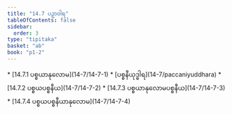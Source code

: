 ```yaml
---
title: "14.7 ပဉှာဝါရ"
tableOfContents: false
sidebar:
  order: 3
type: "tipitaka"
basket: "ab"
book: "p1-2"
---
```



<DynamicBreadcrumb />



<TableOfContents book="p1-2" section="14.7">
* [14.7.1 ပစ္စယာနုလောမ](14-7/14-7-1)
* [ပစ္စနီယုဒ္ဓါရ](14-7/paccaniyuddhara)
* [14.7.2 ပစ္စယပစ္စနီယ](14-7/14-7-2)
* [14.7.3 ပစ္စယာနုလောမပစ္စနီယ](14-7/14-7-3)
* [14.7.4 ပစ္စယပစ္စနီယာနုလောမ](14-7/14-7-4)
</TableOfContents>